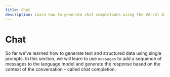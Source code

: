 ```yaml
---
title: Chat
description: Learn how to generate chat completions using the Vercel AI SDK in your Next.js application
---
```


# Chat

So far we've learned how to generate text and structured data using single prompts. In this section, we will learn to use `messages` to add a sequence of messages to the language model and generate the response based on the context of the conversation – called chat completion.
